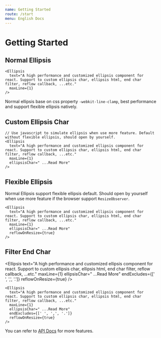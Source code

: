 ```yaml
---
name: Getting Started
route: /start
menu: English Docs
---
```



# Getting Started

## Normal Ellipsis

<Ellipsis
  text="A high performance and customized ellipsis component for react. Support to custom ellipsis char, ellipsis html, end char filter, reflow callback, ...etc."
  maxLine={1}
/>

```tsx
<Ellipsis
  text="A high performance and customized ellipsis component for react. Support to custom ellipsis char, ellipsis html, end char filter, reflow callback, ...etc."
  maxLine={1}
/>
```

Normal ellipsis base on css property `-webkit-line-clamp`, best performance and support flexible ellipsis natively.

## Custom Ellipsis Char

<Ellipsis
  text="A high performance and customized ellipsis component for react. Support to custom ellipsis char, ellipsis html, end char filter, reflow callback, ...etc."
  maxLine={1}
  ellipsisChar=" ...Read More"
/>

```tsx
// Use javascript to simulate ellipsis when use more feature. Default without flexible ellipsis, should open by yourself.
<Ellipsis
  text="A high performance and customized ellipsis component for react. Support to custom ellipsis char, ellipsis html, end char filter, reflow callback, ...etc."
  maxLine={1}
  ellipsisChar=" ...Read More"
/>
```

## Flexible Ellipsis

Normal Ellipsis support flexible ellipsis default. Should open by yourself when use more feature if the browser support `ResizeObserver`.

<Ellipsis
  text="A high performance and customized ellipsis component for react. Support to custom ellipsis char, ellipsis html, end char filter, reflow callback, ...etc."
  maxLine={1}
  ellipsisChar=" ...Read More"
  reflowOnResize={true}
/>

```tsx
<Ellipsis
  text="A high performance and customized ellipsis component for react. Support to custom ellipsis char, ellipsis html, end char filter, reflow callback, ...etc."
  maxLine={1}
  ellipsisChar=" ...Read More"
  reflowOnResize={true}
/>
```

## Filter End Char

<Ellipsis
  text="A high performance and customized ellipsis component for react. Support to custom ellipsis char, ellipsis html, end char filter, reflow callback, ...etc."
  maxLine={1}
  ellipsisChar=" ...Read More"
  endExcludes={[' ', ',', '.']}
  reflowOnResize={true}
/>

```tsx
<Ellipsis
  text="A high performance and customized ellipsis component for react. Support to custom ellipsis char, ellipsis html, end char filter, reflow callback, ...etc."
  maxLine={1}
  ellipsisChar=" ...Read More"
  endExcludes={[' ', ',', '.']}
  reflowOnResize={true}
/>
```

You can refer to [API Docs](/api) for more features.
